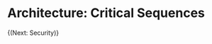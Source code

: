 
# Architecture: Critical Sequences

{(<NextStep href="/kb/architecture/security">Next: Security</NextStep>)}

<SupportOptions />
